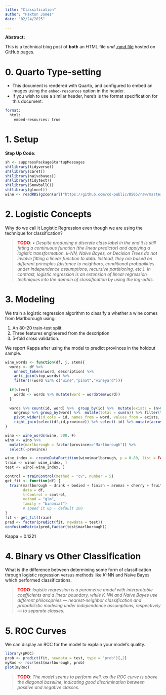 ```yaml
---
title: "Classification"
author: "Paxton Jones"
date: "02/24/2025"

---
```


**Abstract:**

This is a technical blog post of **both** an HTML file *and* [.qmd file](https://raw.githubusercontent.com/cd-public/D505/refs/heads/master/hws/src/classify.qmd) hosted on GitHub pages.

# 0. Quarto Type-setting

- This document is rendered with Quarto, and configured to embed an images using the `embed-resources` option in the header.
- If you wish to use a similar header, here's is the format specification for this document:

```email
format: 
  html:
    embed-resources: true
```

# 1. Setup

**Step Up Code:**

```r
sh <- suppressPackageStartupMessages
sh(library(tidyverse))
sh(library(caret))
sh(library(naivebayes))
sh(library(tidytext))
sh(library(SnowballC))
sh(library(glmnet))
wine <- readRDS(gzcon(url("https://github.com/cd-public/D505/raw/master/dat/pinot.rds")))
```

# 2. Logistic Concepts

Why do we call it Logistic Regression even though we are using the technique for classification?

> <span style="color:red;font-weight:bold">TODO</span>: *•	Despite producing a discrete class label in the end it is still fitting a continuous function (the linear predictor) and applying a logistic transformation. k-NN, Naive Bayes, or Decision Trees do not involve fitting a linear function to data. Instead, they are based on different principles (distance to neighbors, conditional probabilities under independence assumptions, recursive partitioning, etc.). In contrast, logistic regression is an extension of linear regression techniques into the domain of classification by using the log-odds.*

# 3. Modeling

We train a logistic regression algorithm to classify a whether a wine comes from Marlborough using:

1. An 80-20 train-test split.
2. Three features engineered from the description
3. 5-fold cross validation.

We report Kappa after using the model to predict provinces in the holdout sample.

```r
wine_words <- function(df, j, stem){ 
  words <- df %>%
    unnest_tokens(word, description) %>%
    anti_join(stop_words) %>% 
    filter(!(word %in% c("wine","pinot","vineyard")))
  
  if(stem){
    words <- words %>% mutate(word = wordStem(word))
  }
  
  words %>% count(id, word) %>%  group_by(id) %>%  mutate(exists = (n>0)) %>% 
    ungroup %>% group_by(word) %>%  mutate(total = sum(n)) %>% filter(total > j) %>% 
    pivot_wider(id_cols = id, names_from = word, values_from = exists, values_fill = list(exists=0)) %>% 
    right_join(select(df,id,province)) %>% select(-id) %>% mutate(across(-province, ~replace_na(.x, F)))
}

wino <- wine_words(wine, 500, F)
wino <- wino %>% 
  mutate(marlborough = factor(province=="Marlborough")) %>%
  select(-province)

wine_index <- createDataPartition(wino$marlborough, p = 0.80, list = FALSE)
train <- wino[ wine_index, ]
test <- wino[-wine_index, ]

control = trainControl(method = "cv", number = 5)
get_fit <- function(df) {
  train(marlborough ~ drink + bodied + finish + aromas + cherry + fruit,
        data = df, 
        trControl = control,
        method = "glm",
        family = "binomial")
        # speed it up - default 100
}
fit <- get_fit(train)
pred <- factor(predict(fit, newdata = test))
confusionMatrix(pred,factor(test$marlborough))
```
Kappa = 0.1221

# 4. Binary vs Other Classification

What is the difference between determining some form of classification through logistic regression versus methods like $K$-NN and Naive Bayes which performed classifications. 

> <span style="color:red;font-weight:bold">TODO</span>: *logistic regression is a parametric model with interpretable coefficients and a linear boundary, while K-NN and Naive Bayes use different philosophies — nearest-neighbor classification and probabilistic modeling under independence assumptions, respectively — to separate classes.*


# 5. ROC Curves

We can display an ROC for the model to explain your model's quality.

```r
library(pROC)
prob <- predict(fit, newdata = test, type = "prob")[,2]
myRoc <- roc(test$marlborough, prob)
plot(myRoc)
```

> <span style="color:red;font-weight:bold">TODO</span>: *The model seems to perform well, as the ROC curve is above the diagonal baseline, indicating good discrimination between positive and negative classes.*
